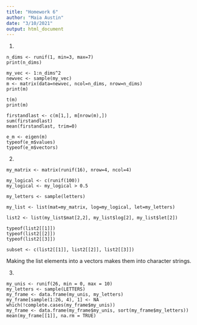 ```yaml
---
title: "Homework 6"
author: "Maia Austin"
date: "3/10/2021"
output: html_document
---
```

1.
```
n_dims <- runif(1, min=3, max=7)
print(n_dims)

my_vec <- 1:n_dims^2
newvec <- sample(my_vec)
m <- matrix(data=newvec, ncol=n_dims, nrow=n_dims)
print(m)

t(m)
print(m)

firstandlast <- c(m[1,], m[nrow(m),])
sum(firstandlast)
mean(firstandlast, trim=0)

e_m <- eigen(m)
typeof(e_m$values)
typeof(e_m$vectors)

```

2.
```
my_matrix <- matrix(runif(16), nrow=4, ncol=4)

my_logical <- c(runif(100))
my_logical <- my_logical > 0.5

my_letters <- sample(letters)

my_list <- list(mat=my_matrix, log=my_logical, let=my_letters)

list2 <- list(my_list$mat[2,2], my_list$log[2], my_list$let[2])

typeof(list2[[1]])
typeof(list2[[2]])
typeof(list2[[3]])

subset <- c(list2[[1]], list2[[2]], list2[[3]])
```
  Making the list elements into a vectors makes them into character strings.

3.
```
my_unis <- runif(26, min = 0, max = 10)
my_letters <- sample(LETTERS)
my_frame <- data.frame(my_unis, my_letters)
my_frame[sample(1:26, 4), 1] <- NA
which(!complete.cases(my_frame$my_unis))
my_frame <- data.frame(my_frame$my_unis, sort(my_frame$my_letters))
mean(my_frame[[1]], na.rm = TRUE)
```